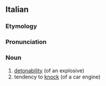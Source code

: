 ==Italian==

===Etymology===
{{af|it|detonabile|-ità}}

===Pronunciation===
{{it-pr}}

===Noun===
{{it-noun|f|-}}

# [[detonability]] (of an explosive)
# tendency to [[knock]] (of a car engine)